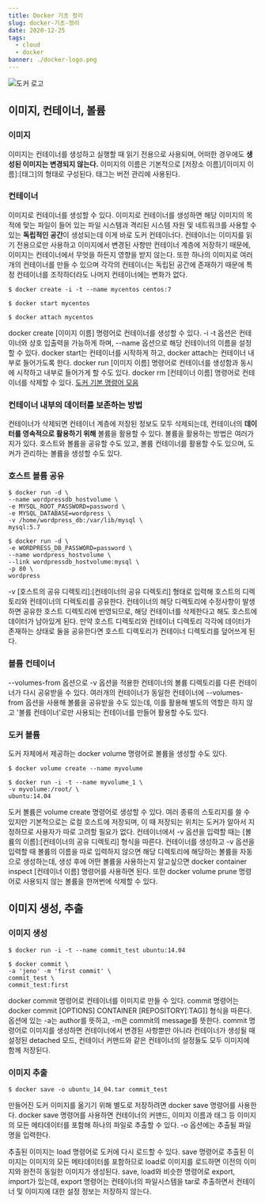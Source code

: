 ```yaml
---
title: Docker 기초 정리
slug: docker-기초-정리
date: 2020-12-25
tags:
  - cloud
  - docker
banner: ./docker-logo.png
---
```


![도커 로고](./docker-logo.png)

## 이미지, 컨테이너, 볼륨

### 이미지

이미지는 컨테이너를 생성하고 실행할 때 읽기 전용으로 사용되며, 어떠한 경우에도 **생성된 이미지는 변경되지 않는다.** 이미지의 이름은 기본적으로 [저장소 이름]/[이미지 이름]:[태그]의 형태로 구성된다. 태그는 버전 관리에 사용된다.

### 컨테이너

이미지로 컨테이너를 생성할 수 있다. 이미지로 컨테이너를 생성하면 해당 이미지의 목적에 맞는 파일이 들어 있는 파일 시스템과 격리된 시스템 자원 및 네트워크를 사용할 수 있는 **독립적인 공간**이 생성되는데 이게 바로 도커 컨테이너다. 컨테이너는 이미지를 읽기 전용으로만 사용하고 이미지에서 변경된 사항만 컨테이너 계층에 저장하기 때문에, 이미지는 컨테이너에서 무엇을 하든지 영향을 받지 않는다. 또한 하나의 이미지로 여러개의 컨테이너를 만들 수 있으며 각각의 컨테이너는 독립된 공간에 존재하기 때문에 특정 컨테이너를 조작하더라도 나머지 컨테이너에는 변화가 없다.

```
$ docker create -i -t --name mycentos centos:7

$ docker start mycentos

$ docker attach mycentos
```

docker create [이미지 이름] 명령어로 컨테이너를 생성할 수 있다. -i -t 옵션은 컨테이너와 상호 입출력을 가능하게 하며, --name 옵션으로 해당 컨테이너의 이름을 설정할 수 있다. docker start는 컨테이너를 시작하게 하고, docker attach는 컨테이너 내부로 들어가도록 한다. docker run [이미지 이름] 명령어로 컨테이너를 생성함과 동시에 시작하고 내부로 들어가게 할 수도 있다. docker rm [컨테이너 이름] 명령어로 컨테이너를 삭제할 수 있다. [도커 기본 명령어 모음](https://velog.io/@wlsdud2194/-Docker-%EB%8F%84%EC%BB%A4-%EA%B8%B0%EB%B3%B8-%EB%AA%85%EB%A0%B9%EC%96%B4-%EB%AA%A8%EC%9D%8C)

### 컨테이너 내부의 데이터를 보존하는 방법

컨테이너가 삭제되면 컨테이너 계층에 저장된 정보도 모두 삭제되는데, 컨테이너의 **데이터를 영속적으로 활용하기 위해** 볼륨을 활용할 수 있다. 볼륨을 활용하는 방법은 여러가지가 있다. 호스트와 볼륨을 공유할 수도 있고, 볼륨 컨테이너를 활용할 수도 있으며, 도커가 관리하는 볼륨을 생성할 수도 있다.

### 호스트 볼륨 공유

```
$ docker run -d \
--name wordpressdb_hostvolume \
-e MYSQL_ROOT_PASSWORD=password \
-e MYSQL_DATABASE=wordpress \
-v /home/wordpress_db:/var/lib/mysql \
mysql:5.7

$ docker run -d \
-e WORDPRESS_DB_PASSWORD=password \
--name wordpress_hostvolume \
--link wordpressdb_hostvolume:mysql \
-p 80 \
wordpress
```

-v [호스트의 공유 디렉토리]:[컨테이너의 공유 디렉토리] 형태로 입력해 호스트의 디렉토리와 컨테이너의 디렉토리를 공유한다. 컨테이너의 해당 디렉토리에 수정사항이 발생하면 공유한 호스트 디렉토리에 반영되므로, 해당 컨테이너를 삭제한다고 해도 호스트에 데이터가 남아있게 된다. 만약 호스트 디렉토리와 컨테이너 디렉토리 각각에 데이터가 존재하는 상태로 둘을 공유한다면 호스트 디렉토리가 컨테이너 디렉토리를 덮어쓰게 된다.

### 볼륨 컨테이너

--volumes-from 옵션으로 -v 옵션을 적용한 컨테이너의 볼륨 디렉토리를 다른 컨테이너가 다시 공유받을 수 있다. 여러개의 컨테이너가 동일한 컨테이너에 --volumes-from 옵션을 사용해 볼륨을 공유받을 수도 있는데, 이를 활용해 별도의 역할은 하지 않고 '볼륨 컨테이너'로만 사용되는 컨테이너를 만들어 활용할 수도 있다.

### 도커 볼륨

도커 자체에서 제공하는 docker volume 명령어로 볼륨을 생성할 수도 있다.

```
$ docker volume create --name myvolume

$ docker run -i -t --name myvolume_1 \
-v myvolume:/root/ \
ubuntu:14.04
```

도커 볼륨은 volume create 명령어로 생성할 수 있다. 여러 종류의 스토리지를 쓸 수 있지만 기본적으로는 로컬 호스트에 저장되며, 이 때 저장되는 위치는 도커가 알아서 지정하므로 사용자가 따로 고려할 필요가 없다. 컨테이너에서 -v 옵션을 입력할 때는 [볼륨의 이름]:[컨테이너의 공유 디렉토리] 형식을 따른다. 컨테이너를 생성하고 -v 옵션을 입력할 때 볼륨의 이름을 따로 입력하지 않으면 해당 디렉토리에 해당하는 볼륨을 자동으로 생성하는데, 생성 후에 어떤 볼륨을 사용하는지 알고싶으면 docker container inspect [컨테이너 이름] 명령어를 사용하면 된다. 또한 docker volume prune 명령어로 사용되지 않는 볼륨을 한꺼번에 삭제할 수 있다.

## 이미지 생성, 추출

### 이미지 생성

```
$ docker run -i -t --name commit_test ubuntu:14.04

$ docker commit \
-a 'jeno' -m 'first commit' \
commit_test \
commit_test:first
```

docker commit 명령어로 컨테이너를 이미지로 만들 수 있다. commit 명령어는 docker commit [OPTIONS] CONTAINER [REPOSITORY[:TAG]] 형식을 따른다. 옵션에 있는 -a는 author를 뜻하고, -m은 commit의 message를 뜻한다. commit 명령어로 이미지를 생성하면 컨테이너에서 변경된 사항뿐만 아니라 컨테이너가 생성될 때 설정된 detached 모드, 컨테이너 커맨드와 같은 컨테이너의 설정들도 모두 이미지에 함께 저장된다.

### 이미지 추출

```
$ docker save -o ubuntu_14_04.tar commit_test
```

만들어진 도커 이미지를 옮기기 위해 별도로 저장하려면 docker save 명령어를 사용한다. docker save 명령어를 사용하면 컨테이너의 커맨드, 이미지 이름과 태그 등 이미지의 모든 메타데이터를 포함해 하나의 파일로 추출할 수 있다. -o 옵션에는 추출될 파일명을 입력한다.

추출된 이미지는 load 명령어로 도커에 다시 로드할 수 있다. save 명령어로 추출된 이미지는 이미지의 모든 메타데이터를 포함하므로 load로 이미지를 로드하면 이전의 이미지와 완전히 동일한 이미지가 생성된다. save, load와 비슷한 명령어로 export, import가 있는데, export 명령어는 컨테이너의 파일시스템을 tar로 추출하면서 컨테이너 및 이미지에 대한 설정 정보는 저장하지 않는다.